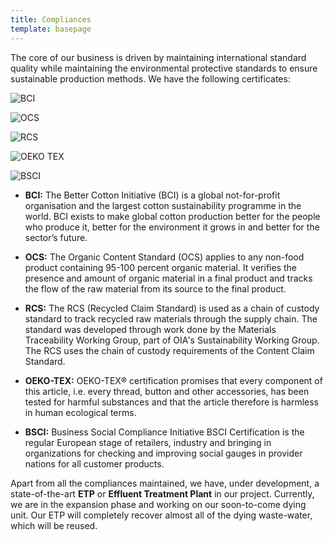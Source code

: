 ```yaml
---
title: Compliances
template: basepage
---
```


The core of our business is driven by maintaining international standard quality while maintaining the environmental protective standards to ensure sustainable production methods. We have the following certificates:

<Row>
<Col>

![BCI](./BCI.png)

</Col>
<Col>

![OCS](./OCS.png)

</Col>
<Col>

![RCS](./RCS.png)

</Col>
<Col>

![OEKO TEX](./OEKO-TEX.jpg)

</Col>
<Col>

![BSCI](./BSCI.jpeg)

</Col>
</Row>

- **BCI:** The Better Cotton Initiative (BCI) is a global not-for-profit organisation and the largest cotton sustainability programme in the world. BCI exists to make global cotton production better for the people who produce it, better for the environment it grows in and better for the sector’s future.

- **OCS:** The Organic Content Standard (OCS) applies to any non-food product containing 95-100 percent organic material. It verifies the presence and amount of organic material in a final product and tracks the flow of the raw material from its source to the final product.

- **RCS:** The RCS (Recycled Claim Standard) is used as a chain of custody standard to track recycled raw materials through the supply chain. The standard was developed through work done by the Materials Traceability Working Group, part of OIA's Sustainability Working Group. The RCS uses the chain of custody requirements of the Content Claim Standard.

- **OEKO-TEX:** OEKO-TEX® certification promises that every component of this article, i.e. every thread, button and other accessories, has been tested for harmful substances and that the article therefore is harmless in human ecological terms.

- **BSCI:** Business Social Compliance Initiative BSCI Certification is the regular European stage of retailers, industry and bringing in organizations for checking and improving social gauges in provider nations for all customer products.

Apart from all the compliances maintained, we have, under development, a state-of-the-art **ETP** or **Effluent Treatment Plant** in our project. Currently, we are in the expansion phase and working on our soon-to-come dying unit. Our ETP will completely recover almost all of the dying waste-water, which will be reused.
